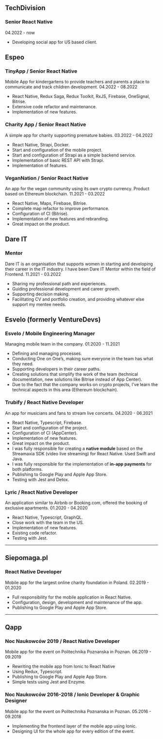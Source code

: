 ## TechDivision

### Senior React Native
<span>04.2022 - now</span>

* Developing social app for US based client.

## Espeo

### TinyApp / Senior React Native
Mobile App for kindergartens to provide teachers and parents a place to communicate and track children development.
<span>04.2022 - 08.2022</span>

* React Native, Redux Saga, Redux Toolkit, RxJS, Firebase, OneSignal, Bitrise.
* Extensive code refactor and maintenance.
* Implementation of new features.

### Charity App / Senior React Native
A simple app for charity supporting premature babies.
<span>03.2022 - 04.2022</span>

* React Native, Strapi, Docker.
* Start and configuration of the mobile project.
* Start and configuration of Strapi as a simple backend service.
* Implementation of basic REST API with Strapi.
* Implementation of features.

### VeganNation / Senior React Native
An app for the vegan community using its own crypto currency. Product based on Ethereum blockchain.
<span>11.2021 - 03.2022</span>

* React Native, Maps, Firebase, Bitrise.
* Complete map refactor to improve performance.
* Configuration of CI (Bitrise).
* Implementation of new features and rebranding.
* Great impact on the product.

## Dare IT

### Mentor
Dare IT is an organisation that supports women in starting and developing their career in the IT industry. I have been Dare IT Mentor within the field of Frontend.
<span>11.2021 - 03.2022</span>

* Sharing my professional path and experiences.
* Guiding professional development and career growth.
* Supporting decision making.
* Facilitating CV and portfolio creation, and providing whatever else support my mentee needs.

## Esvelo (formerly VentureDevs)

### Esvelo / Mobile Engineering Manager
Managing mobile team in the company.
<span>01.2020 - 11.2021</span>

* Defining and managing processes. 
* Conducting One on One’s, making sure everyone in the team has what they need.
* Supporting developers in their career paths.
* Creating solutions that simplify the work of the team (technical documentation, new solutions like Bitrise instead of App Center).
* Due to the fact that the company works on crypto projects, I've learn the technical aspects in this area (Ethereum blockchain).

### Trubify / React Native Developer
An app for musicians and fans to stream live concerts.
<span>04.2020 - 06.2021</span>

* React Native, Typescript, Firebase.
* Start and configuration of the project.
* Configuration of CI (AppCenter).
* Implementation of new features.
* Great impact on the product.
* I was fully responsible for creating a **native module** based on the Streamaxia SDK (video live streaming)  for React Native. Used Swift and Java.
* I was fully responsible for the implementation of **in-app payments** for both platforms.
* Publishing to Google Play and Apple App Store.
* Testing with Jest and Detox.

### Lyric / React Native Developer
An application similar to Airbnb or Booking.com, offered the booking of exclusive apartments.
<span>01.2020 - 04.2020</span>

* React Native, Typescript, GraphQL.
* Close work with the team in the US.
* Implementation of new features.
* Existing code refactor.
* Testing with Jest.

---

## Siepomaga.pl
### React Native Developer
Mobile app for the largest online charity foundation in Poland.
<span>02.2019 - 01.2020</span>

* Full responsibility for the mobile application in React Native.
* Configuration, design, development and maintenance of the app.
* Publishing to Google Play and Apple App Store.

---

## Qapp
### Noc Naukowców 2019 / React Native Developer
Mobile app for the event on Politechnika Poznanska in Poznan.
<span>06.2019 - 09.2019</span>

* Rewriting the mobile app from Ionic to React Native
* Using Redux, Typescript.
* Publishing to Google Play and Apple App Store.
* Simple tests using Jest and Enzyme.

### Noc Naukowców 2016-2018 / Ionic Developer & Graphic Designer
Mobile app for the event on Politechnika Poznanska in Poznan.
<span>05.2016 - 09.2018</span>

* Implementing the frontend layer of the mobile app using Ionic.
* Designing UI for the whole app for every edition of the event.